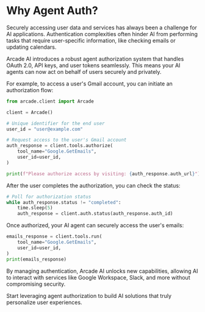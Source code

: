 # Why Agent Auth?

Securely accessing user data and services has always been a challenge for AI
applications. Authentication complexities often hinder AI from performing tasks
that require user-specific information, like checking emails or updating
calendars.

Arcade AI introduces a robust agent authorization system that handles OAuth 2.0,
API keys, and user tokens seamlessly. This means your AI agents can now act on
behalf of users securely and privately.

For example, to access a user's Gmail account, you can initiate an authorization
flow:

```python
from arcade.client import Arcade

client = Arcade()

# Unique identifier for the end user
user_id = "user@example.com"

# Request access to the user's Gmail account
auth_response = client.tools.authorize(
    tool_name="Google.GetEmails",
    user_id=user_id,
)

print(f"Please authorize access by visiting: {auth_response.auth_url}")
```

After the user completes the authorization, you can check the status:

```python
# Poll for authorization status
while auth_response.status != "completed":
    time.sleep(5)
    auth_response = client.auth.status(auth_response.auth_id)
```

Once authorized, your AI agent can securely access the user's emails:

```python
emails_response = client.tools.run(
    tool_name="Google.GetEmails",
    user_id=user_id,
)
print(emails_response)
```

By managing authentication, Arcade AI unlocks new capabilities, allowing AI to
interact with services like Google Workspace, Slack, and more without
compromising security.

Start leveraging agent authorization to build AI solutions that truly
personalize user experiences.
